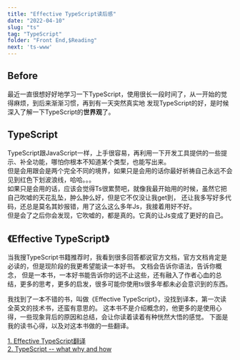 ```yaml
---
title: "Effective TypeScript读后感"
date: "2022-04-10"
slug: "ts"
tag: "TypeScript"
folder: "Front End,$Reading"
next: 'ts-www'
---
```


## Before

最近一直很想好好地学习一下TypeScript，使用很长一段时间了，从一开始的觉得麻烦，到后来渐渐习惯，再到有一天突然真实地
发现TypeScript的好，是时候深入了解一下TypeScript的**世界观**了。  

## TypeScript

TypeScript跟JavaScript一样，上手很容易，再利用一下开发工具提供的一些提示、补全功能，哪怕你根本不知道某个类型，也能写出来。  
但是会用跟会是两个完全不同的境界，如果只是会用的话你最好祈祷自己永远不会见到红色下划波浪线，哈哈。。。  
如果只是会用的话，应该会觉得Ts很累赘吧，就像我最开始用的时候，虽然它把自己吹嘘的天花乱坠，肿么肿么好，但是它不仅没让我get到，
还让我多写好多代码，还总是莫名其妙报错，用了这么这么多年Js，我接着用好不好。  
但是会了之后你会发现，它吹嘘的，都是真的。它真的让Js变成了更好的自己。

## 《Effective TypeScript》

当我搜TypeScript书籍推荐时，我看到很多回答都说官方文档，官方文档肯定是必读的，但是现阶段的我更希望能读一本好书。
文档会告诉你语法，告诉你概念， 但是一本书，一本好书能告诉你的远不止这些，还有融入了作者心血的总结，更多的思考，更多的启发，很多可能你使用ts很多年都未必会意识到的东西。

我找到了一本不错的书，叫做《Effective TypeScript》，没找到译本，第一次读全英文的技术书，还蛮有意思的。
这本书不是介绍概念的，他更多的是使用心得，一些现象背后的原因和总结，会让你读着读着有种恍然大悟的感觉。
下面是我的读书心得，以及对这本书做的一些翻译。

[1. Effective TypeScript翻译](/blog/ts-translation/)  
[2. TypeScript -- what why and how](/blog/ts-www/)

